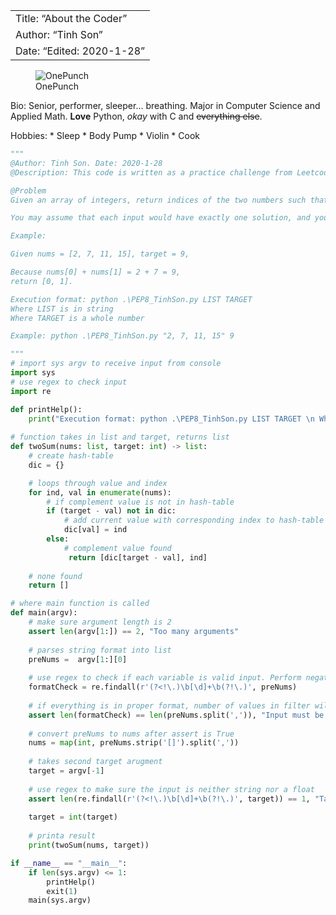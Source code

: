 
---
Title: "About the Coder"
Author: "Tinh Son"
Date: "Edited: 2020-1-28"
---

<!-- Image -->
![OnePunch](https://dazzlingfolders.s3.amazonaws.com/one-punch-man.jpg "One Punch Man Potato Head")


<!-- Bio --> 
Bio:
     Senior, performer, sleeper... breathing. 
     Major in Computer Science and Applied Math. 
     **Love** Python, _okay_ with C and ~~everything else~~.
     
<!-- Hobbies -->
Hobbies:
    * Sleep
    * Body Pump
    * Violin
    * Cook
        
<!-- Script -->
``` python
"""
@Author: Tinh Son. Date: 2020-1-28
@Description: This code is written as a practice challenge from Leetcode.com, with linear run time.

@Problem
Given an array of integers, return indices of the two numbers such that they add up to a specific target.

You may assume that each input would have exactly one solution, and you may not use the same element twice.

Example:

Given nums = [2, 7, 11, 15], target = 9,

Because nums[0] + nums[1] = 2 + 7 = 9,
return [0, 1].

Execution format: python .\PEP8_TinhSon.py LIST TARGET
Where LIST is in string 
Where TARGET is a whole number

Example: python .\PEP8_TinhSon.py "2, 7, 11, 15" 9

"""
# import sys argv to receive input from console
import sys
# use regex to check input
import re 

def printHelp():
    print("Execution format: python .\PEP8_TinhSon.py LIST TARGET \n Where LIST is in string \n Where TARGET is a whole number \n Example: python .\\PEP8_TinhSon.py \"2, 7, 11, 15, 9\" 26")
          
# function takes in list and target, returns list
def twoSum(nums: list, target: int) -> list:
    # create hash-table
    dic = {}

    # loops through value and index
    for ind, val in enumerate(nums):
        # if complement value is not in hash-table
        if (target - val) not in dic:
            # add current value with corresponding index to hash-table
            dic[val] = ind
        else:
            # complement value found
             return [dic[target - val], ind]
            
    # none found
    return []

# where main function is called
def main(argv):
    # make sure argument length is 2
    assert len(argv[1:]) == 2, "Too many arguments"
    
    # parses string format into list
    preNums =  argv[1:][0]
    
    # use regex to check if each variable is valid input. Perform negative lookbehind/ahead for a decimal point. 
    formatCheck = re.findall(r'(?<!\.)\b[\d]+\b(?!\.)', preNums)
    
    # if everything is in proper format, number of values in filter will be the same as numher of values in preNums
    assert len(formatCheck) == len(preNums.split(',')), "Input must be all whole numbers and follows proper format"
    
    # convert preNums to nums after assert is True
    nums = map(int, preNums.strip('[]').split(','))
        
    # takes second target arugment
    target = argv[-1]
    
    # use regex to make sure the input is neither string nor a float
    assert len(re.findall(r'(?<!\.)\b[\d]+\b(?!\.)', target)) == 1, "Target only accepts one input, and input needs to be a whole number"
    
    target = int(target)
    
    # printa result
    print(twoSum(nums, target))

if __name__ == "__main__":
    if len(sys.argv) <= 1:
        printHelp()
        exit(1)
    main(sys.argv)
    
```
